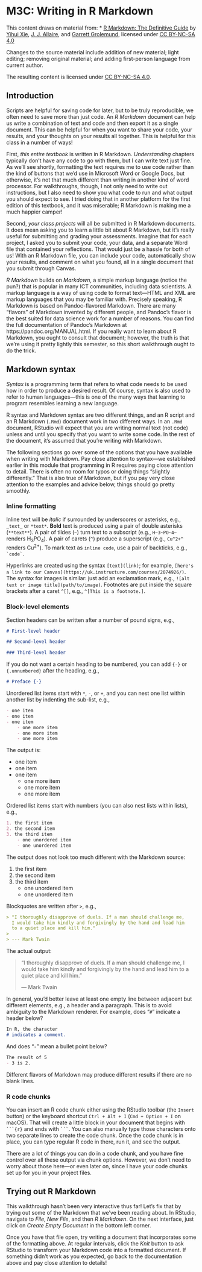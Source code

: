 # M3C: Writing in R Markdown

This content draws on material from:
* [R Markdown: The Definitive Guide](https://bookdown.org/yihui/rmarkdown/) by [Yihui Xie](https://yihui.org/), [J. J. Allaire](https://github.com/jjallaire), and [Garrett Grolemund](https://scholar.google.com/citations?user=wgdI_m4AAAAJ), licensed under [CC BY-NC-SA 4.0](http://creativecommons.org/licenses/by-nc-sa/4.0/)

Changes to the source material include addition of new material; light editing; removing original material; and adding first-person language from current author.

The resulting content is licensed under [CC BY-NC-SA 4.0](http://creativecommons.org/licenses/by-nc-sa/4.0/).

## Introduction

Scripts are helpful for saving code for later, but to be truly reproducible, we often need to save more than just code. An *R Markdown* document can help us write a combination of text and code and then export it as a single document. This can be helpful for when you want to share your code, your results, and your thoughts on your results all together. This is helpful for this class in a number of ways!

First, *this entire textbook* is written in R Markdown. *Understanding* chapters typically don't have any code to go with them, but I can write text just fine. As we'll see shortly, formatting the text requires me to use code rather than the kind of buttons that we'd use in Microsoft Word or Google Docs, but otherwise, it's not that much different than writing in another kind of word processor. For walkthroughs, though, I not only need to write out instructions, but I also need to show you what code to run and what output you should expect to see. I tried doing that in another platform for the first edition of this textbook, and it was miserable; R Markdown is making me a much happier camper!

Second, *your class projects* will all be submitted in R Markdown documents. It does mean asking you to learn a little bit about R Markdown, but it's really useful for submitting and grading your assessments. Imagine that for each project, I asked you to submit your code, your data, and a separate Word file that contained your reflections. That would just be a hassle for both of us! With an R Markdown file, you can include your code, automatically show your results, and comment on what you found, all in a single document that you submit through Canvas. 

*R Markdown* builds on *Markdown*, a simple markup language (notice the pun?) that is popular in many ICT communities, including data scientists. A markup language is a way of using code to format text—HTML and XML are markup languages that you may be familiar with. Precisely speaking, R Markdown is based on Pandoc-flavored Markdown. There are many "flavors" of Markdown invented by different people, and Pandoc's flavor is the best suited for data science work for a number of reasons. You can find the full documentation of Pandoc's Markdown at https://pandoc.org/MANUAL.html. If you really want to learn about R Markdown, you ought to consult that document; however, the truth is that we're using it pretty lightly this semester, so this short walkthrough ought to do the trick.

## Markdown syntax

*Syntax* is a programming term that refers to what code needs to be used how in order to produce a desired result. Of course, syntax is also used to refer to human languages—this is one of the many ways that learning to program resembles learning a new language.

R syntax and Markdown syntax are two different things, and an R script and an R Markdown (`.Rmd`) document work in two different ways. In an `.Rmd` document, RStudio will expect that you are writing normal text (not code) unless and until you specify that you want to write some code. In the rest of the document, it's assumed that you're writing with Markdown.

The following sections go over some of the options that you have available when writing with Markdown. Pay close attention to syntax—we established earlier in this module that programming in R requires paying close attention to detail. There is often no room for typos or doing things "slightly differently." That is also true of Markdown, but if you pay very close attention to the examples and advice below, things should go pretty smoothly.

### Inline formatting

Inline text will be _italic_ if surrounded by underscores or asterisks, e.g., `_text_` or `*text*`. **Bold** text is produced using a pair of double asterisks (`**text**`). A pair of tildes (`~`) turn text to a subscript (e.g., `H~3~PO~4~` renders H~3~PO~4~). A pair of carets (`^`) produce a superscript (e.g., `Cu^2+^` renders Cu^2+^). To mark text as `inline code`, use a pair of backticks, e.g., `` `code` ``.

Hyperlinks are created using the syntax `[text](link)`; for example, `[here's a link to our Canvas](https://uk.instructure.com/courses/2074926/)`. The syntax for images is similar: just add an exclamation mark, e.g., `![alt text or image title](path/to/image)`. Footnotes are put inside the square brackets after a caret `^[]`, e.g., `^[This is a footnote.]`.

### Block-level elements

Section headers can be written after a number of pound signs, e.g.,

```markdown
# First-level header

## Second-level header

### Third-level header
```

If you do not want a certain heading to be numbered, you can add `{-}` or `{.unnumbered}` after the heading, e.g.,

```markdown
# Preface {-}
```

Unordered list items start with `*`, `-`, or `+`, and you can nest one list within another list by indenting the sub-list, e.g.,

```markdown
- one item
- one item
- one item
    - one more item
    - one more item
    - one more item
```

The output is:

- one item
- one item
- one item
    - one more item
    - one more item
    - one more item

Ordered list items start with numbers (you can also nest lists within lists), e.g.,

```markdown
1. the first item
2. the second item
3. the third item
    - one unordered item
    - one unordered item
```

The output does not look too much different with the Markdown source:

1. the first item
2. the second item
3. the third item
    - one unordered item
    - one unordered item

Blockquotes are written after `>`, e.g.,

```markdown
> "I thoroughly disapprove of duels. If a man should challenge me,
  I would take him kindly and forgivingly by the hand and lead him
  to a quiet place and kill him."
>
> --- Mark Twain
```

The actual output:

> "I thoroughly disapprove of duels. If a man should challenge me,
  I would take him kindly and forgivingly by the hand and lead him
  to a quiet place and kill him."
>
> --- Mark Twain


In general, you'd better leave at least one empty line between adjacent but different elements, e.g., a header and a paragraph. This is to avoid ambiguity to the Markdown renderer. For example, does "`#`" indicate a header below?

```markdown
In R, the character
# indicates a comment.
```

And does "`-`" mean a bullet point below?

```markdown
The result of 5
- 3 is 2.
```

Different flavors of Markdown may produce different results if there are no blank lines. 

### R code chunks

You can insert an R code chunk\index{code chunk} either using the RStudio toolbar (the `Insert` button) or the keyboard shortcut `Ctrl + Alt + I` (`Cmd + Option + I` on macOS). That will create a little block in your document that begins with ```` ```{r}````  and ends with  ```` ``` ````. You can also manually type those characters onto two separate lines to create the code chunk. Once the code chunk is in place, you can type regular R code in there, run it, and see the output. 

There are a lot of things you can do in a code chunk, and you have fine control over all these output via chunk options. However, we don't need to worry about those here—or even later on, since I have your code chunks set up for you in your project files.

## Trying out R Markdown

This walkthrough hasn't been very interactive thus far! Let's fix that by trying out some of the Markdown that we've been reading about. In RStudio, navigate to *File*, *New File*, and then *R Markdown*. On the next interface, just click on *Create Empty Document* in the bottom left corner.

Once you have that file open, try writing a document that incorporates some of the formatting above. At regular intervals, click the *Knit* button to ask RStudio to transform your Markdown code into a formatted document. If something didn't work as you expected, go back to the documentation above and pay close attention to details!